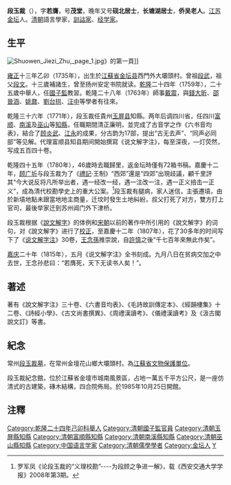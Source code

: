 {{明清人物信息框
| 姓名 = 段玉裁
| 原名 =
| 圖片名稱= 段玉裁.jpg
| 圖片大小 = 220px
| 圖片說明 = 
| 最高職務 = 四川巫山縣知縣
| 國家 = 大清
| 爵位 =
| 籍貫 = [[江蘇|江蘇]][[金壇縣|金壇縣]]
| 族裔 = 漢族
| 旗籍 = 
| 字號 = 字若膺，號茂堂
| 室名 = 
| 諡號 = 
| 出生日期 = [[雍正|雍正]]十三年（1735年）
| 出生地點 = 
| 逝世日期 = [[嘉慶|嘉慶]]二十年（1815年）
| 逝世地點 = 
| 墓葬 =
| 配偶 =
| 親屬 = 
| 出身 = 
*乾隆二十四年己卯科舉人
| 經歷 = 
| 著作 =
}}

'''段玉裁'''（{{bd|1735年||1815年|10月10日|catIdx=D}}），字'''若膺'''，号'''茂堂'''，晚年又号'''砚北居士'''，'''长塘湖居士'''，'''侨吴老人'''。[[江苏|江苏]][[金坛|金坛]]人。[[清朝|清朝]]語言學家，[[训诂学|訓詁家]]、[[经学家|经学家]]。

== 生平 ==
[[File:Shuowen_Jiezi_Zhu,_page_1.jpg|thumb]]》的第一頁]]

[[雍正|雍正]]十三年乙卯（1735年），出生於[[江蘇省|江蘇省]][[金坛县|金坛县]]西門外大壩頭村。曾祖[[段武|段武]]，祖父[[段文|段文]]。十三歲補諸生，曾至扬州安定书院就读。[[乾隆|乾隆]]二十四年（1759年），二十五歲中舉人，任[[國子監|國子監]]教習。乾隆二十八年（1763年）師事[[戴震|戴震]]，與[[錢大昕|錢大昕]]、[[邵晉涵|邵晉涵]]、[[姚鼐|姚鼐]]、[[劉台拱|劉台拱]]、[[汪中|汪中]]等學者有往來。

乾隆三十六年（1771年），段玉裁任貴州[[玉屏县|玉屏县]]知縣。两年后调四川省，任四川[[富顺县|富顺]]、[[南溪县|南溪]]及[[巫山县|巫山]]等[[知縣|知縣]]，任職期間清正廉明，並完成了古音学之作《六书音均表》，結合了[[顾炎武|顾炎武]]、[[江永|江永]]的成果，分古韵为17部，提出“古无去声”、“同声必同部”等见解。代理富顺县知县期间開始撰寫《说文解字注》，每至深夜，—灯荧然，写成五百四十卷。

乾隆四十五年（1780年），46歲時去職歸里，返金坛時僅有72箱书稿。嘉慶十二年，[[顾广圻|顾广圻]]与段玉裁为了《[[禮記|禮記]]·王制》“西郊”還是“四郊”出現歧議，顧千里評其“今大说反将凡所举出者，遇一经改一经，遇一注改一注，遇一正义掊击一正义”，成為清代校勘學史上的重大公案。<ref>罗军凤《论段玉裁的“义理校勘”----为段顾之争进一解》，载《西安交通大学学报》2008年第3期。</ref>段玉裁有腿病，家人迷信，主張遷墳，由於新墳地點未跟當地地主商量，迁坟时發生土地糾紛，叔父打死了对方，雙方打上官司，最後举家迁到苏州阊门外下津桥。

段玉裁根据《[[說文解字|說文解字]]》的体例和[[宋朝|宋朝]]以前的著作中所引用的《說文解字》的词句，对《說文解字》进行了[[校對|校正]]，至嘉慶十二年（1807年），花了30多年的时间写下了《[[说文解字注|说文解字注]]》30卷，[[王念孫|王念孫]]推崇說，自[[許慎|許慎]]之後“千七百年來無此作矣”。

[[嘉庆|嘉庆]]二十年（1815年），五月《说文解字注》全书刻成。九月八日在贫病交加之中去世，王念孙悲曰：“若膺死，天下无读书人矣！”。

==著述==
著有《說文解字注》三十卷、《六書音均表》、《毛詩故訓傳定本》、《經韻樓集》十二卷、《詩經小學》、《古文尚書撰異》、《周禮漢讀考》、《儀禮漢讀考》及《汲古閣說文訂》等書。

==紀念==
常州[[段玉裁墓|段玉裁墓]]，在常州金壇花山鄉大壩頭村。為[[江蘇省文物保護單位|江蘇省文物保護單位]]。

段玉裁紀念館，位於江蘇省金壇市城南風景區，占地一萬五千平方公尺，是一座仿清式的古建築，磚木結構，四合院佈局。於1985年10月25日開館。
==注釋==
{{reflist}}

{{Authority control}}
{{DEFAULTSORT:Duan段}}
[[Category:乾隆二十四年己卯科舉人|Category:乾隆二十四年己卯科舉人]]
[[Category:清朝國子監官員|Category:清朝國子監官員]]
[[Category:清朝玉屏縣知縣|Category:清朝玉屏縣知縣]]
[[Category:清朝富順縣知縣|Category:清朝富順縣知縣]]
[[Category:清朝南溪縣知縣|Category:清朝南溪縣知縣]]
[[Category:清朝巫山縣知縣|Category:清朝巫山縣知縣]]
[[Category:中国语言学家|Category:中国语言学家]]
[[Category:清朝儒學學者|Category:清朝儒學學者]]
[[Category:金坛人|Category:金坛人]]
[[Category:段姓|Y]]